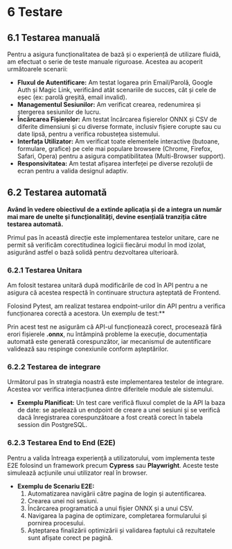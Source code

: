 # 6 Testare

## 6.1 Testarea manuală

Pentru a asigura funcționalitatea de bază și o experiență de utilizare fluidă, am efectuat o serie de teste manuale riguroase. Acestea au acoperit următoarele scenarii:

- **Fluxul de Autentificare:** Am testat logarea prin Email/Parolă, Google Auth și Magic Link, verificând atât scenariile de succes, cât și cele de eșec (ex: parolă greșită, email invalid).
- **Managementul Sesiunilor:** Am verificat crearea, redenumirea și ștergerea sesiunilor de lucru.
- **Încărcarea Fișierelor:** Am testat încărcarea fișierelor ONNX și CSV de diferite dimensiuni și cu diverse formate, inclusiv fișiere corupte sau cu date lipsă, pentru a verifica robustețea sistemului.
- **Interfața Utilizator:** Am verificat toate elementele interactive (butoane, formulare, grafice) pe cele mai populare browsere (Chrome, Firefox, Safari, Opera) pentru a asigura compatibilitatea (Multi-Browser support).
- **Responsivitatea:** Am testat afișarea interfeței pe diverse rezoluții de ecran pentru a valida designul adaptiv.

## 6.2 Testarea automată

**Având în vedere obiectivul de a extinde aplicația și de a integra un număr mai mare de unelte și funcționalități, devine esențială tranziția către testarea automată.**

Primul pas în această direcție este implementarea testelor unitare, care ne permit să verificăm corectitudinea logicii fiecărui modul în mod izolat, asigurând astfel o bază solidă pentru dezvoltarea ulterioară.

###

###

###

###

###

###

###

### 6.2.1 Testarea Unitara

Am folosit testarea unitară după modificările de cod în API pentru a ne asigura că acestea respectă în continuare structura așteptată de Frontend.

Folosind Pytest, am realizat testarea endpoint-urilor din API pentru a verifica funcționarea corectă a acestora. Un exemplu de test:\*\*![]()

Prin acest test ne asigurăm că API-ul funcționează corect, procesează fără erori fișierele **.onnx**, nu întâmpină probleme la execuție, documentația automată este generată corespunzător, iar mecanismul de autentificare validează sau respinge conexiunile conform așteptărilor.

### 6.2.2 Testarea de integrare

Următorul pas în strategia noastră este implementarea testelor de integrare. Acestea vor verifica interacțiunea dintre diferitele module ale sistemului.

- **Exemplu Planificat:** Un test care verifică fluxul complet de la API la baza de date: se apelează un endpoint de creare a unei sesiuni și se verifică dacă înregistrarea corespunzătoare a fost creată corect în tabela session din PostgreSQL.

### 6.2.3 Testarea End to End (E2E)

Pentru a valida întreaga experiență a utilizatorului, vom implementa teste E2E folosind un framework precum **Cypress** sau **Playwright**. Aceste teste simulează acțiunile unui utilizator real în browser.

- **Exemplu de Scenariu E2E:**
  1. Automatizarea navigării către pagina de login și autentificarea.
  2. Crearea unei noi sesiuni.
  3. Încărcarea programatică a unui fișier ONNX și a unui CSV.
  4. Navigarea la pagina de optimizare, completarea formularului și pornirea procesului.
  5. Așteptarea finalizării optimizării și validarea faptului că rezultatele sunt afișate corect pe pagină.

##
